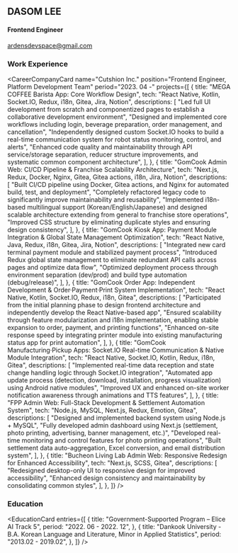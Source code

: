 ## DASOM LEE

#### Frontend Engineer

ardensdevspace@gmail.com

<div className="bar" />

### Work Experience

<CareerCompanyCard
  name="Cutshion Inc."
  position="Frontend Engineer, Platform Development Team"
  period="2023. 04 -"
  projects={[
    {
      title: "MEGA COFFEE Barista App: Core Workflow Design",
      tech: "React Native, Kotlin, Socket.IO, Redux, i18n, Gitea, Jira, Notion",
      descriptions: [
        "Led full UI development from scratch and componentized pages to establish a collaborative development environment",
        "Designed and implemented core workflows including login, beverage preparation, order management, and cancellation",
        "Independently designed custom Socket.IO hooks to build a real-time communication system for robot status monitoring, control, and alerts",
        "Enhanced code quality and maintainability through API service/storage separation, reducer structure improvements, and systematic common component architecture",
      ],
    },
    {
      title:
        "GomCook Admin Web: CI/CD Pipeline & Franchise Scalability Architecture",
      tech: "Next.js, Redux, Docker, Nginx, Gitea, Gitea actions, i18n, Jira, Notion",
      descriptions: [
        "Built CI/CD pipeline using Docker, Gitea actions, and Nginx for automated build, test, and deployment",
        "Completely refactored legacy code to significantly improve maintainability and reusability",
        "Implemented i18n-based multilingual support (Korean/English/Japanese) and designed scalable architecture extending from general to franchise store operations",
        "Improved CSS structure by eliminating duplicate styles and ensuring design consistency",
      ],
    },
    {
      title:
        "GomCook Kiosk App: Payment Module Integration & Global State Management Optimization",
      tech: "React Native, Java, Redux, i18n, Gitea, Jira, Notion",
      descriptions: [
        "Integrated new card terminal payment module and stabilized payment process",
        "Introduced Redux global state management to eliminate redundant API calls across pages and optimize data flow",
        "Optimized deployment process through environment separation (dev/prod) and build type automation (debug/release)",
      ],
    },
    {
      title:
        "GomCook Order App: Independent Development & Order·Payment·Print System Implementation",
      tech: "React Native, Kotlin, Socket.IO, Redux, i18n, Gitea",
      descriptions: [
        "Participated from the initial planning phase to design frontend architecture and independently develop the React Native-based app",
        "Ensured scalability through feature modularization and i18n implementation, enabling stable expansion to order, payment, and printing functions",
        "Enhanced on-site response speed by integrating printer module into existing manufacturing status app for print automation",
      ],
    },
    {
      title:
        "GomCook Manufacturing·Pickup Apps: Socket.IO Real-time Communication & Native Module Integration",
      tech: "React Native, Socket.IO, Kotlin, Redux, i18n, Gitea",
      descriptions: [
        "Implemented real-time data reception and state change handling logic through Socket.IO integration",
        "Automated app update process (detection, download, installation, progress visualization) using Android native modules",
        "Improved UX and enhanced on-site worker notification awareness through animations and TTS features",
      ],
    },
    {
      title:
        "FPP Admin Web: Full-Stack Development & Settlement Automation System",
      tech: "Node.js, MySQL, Next.js, Redux, Emotion, Gitea",
      descriptions: [
        "Designed and implemented backend system using Node.js + MySQL",
        "Fully developed admin dashboard using Next.js (settlement, photo printing, advertising, banner management, etc.)",
        "Developed real-time monitoring and control features for photo printing operations",
        "Built settlement data auto-aggregation, Excel conversion, and email distribution system",
      ],
    },
    {
      title:
        "Bucheon Living Lab Admin Web: Responsive Redesign for Enhanced Accessibility",
      tech: "Next.js, SCSS, Gitea",
      descriptions: [
        "Redesigned desktop-only UI to responsive design for improved accessibility",
        "Enhanced design consistency and maintainability by consolidating common styles",
      ],
    },
  ]}
/>

<div className="bar" />

### Education

<EducationCard
  entries={[
    {
      title: "Government-Supported Program – Elice AI Track 5",
      period: "2022. 06 - 2022. 12",
    },
    {
      title:
        "Dankook University - B.A. Korean Language and Literature, Minor in Applied Statistics",
      period: "2013.02 - 2019.02",
    },
  ]}
/>
